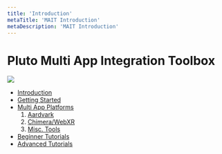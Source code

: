 ```yaml
---
title: 'Introduction'
metaTitle: 'MAIT Introduction'
metaDescription: 'MAIT Introduction'
---
```


# Pluto Multi App Integration Toolbox

![](./images/mait_logo.png)

- [Introduction](./introduction)
- [Getting Started](./getting_started)
- [Multi App Platforms](./platforms)
  1. [Aardvark](./platforms/tb_aardvark)
  2. [Chimera/WebXR](./platforms/tb_chimera)
  3. [Misc. Tools](./platforms/tb_misc)
- [Beginner Tutorials](./beginner_tutorials)
- [Advanced Tutorials](./advanced_tutorials)
